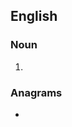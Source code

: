 ==English==

===Noun===
{{head|en|noun form}}

# {{plural of|headset|lang=en}}

===Anagrams===
* {{anagrams|en|a=adeehsst|shadeset}}